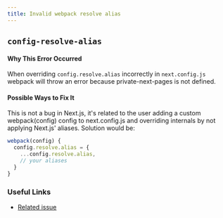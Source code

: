 ```yaml
---
title: Invalid webpack resolve alias
---
```


## `config-resolve-alias`

#### Why This Error Occurred

When overriding `config.resolve.alias` incorrectly in `next.config.js` webpack will throw an error because private-next-pages is not defined.

#### Possible Ways to Fix It

This is not a bug in Next.js, it's related to the user adding a custom webpack(config) config to next.config.js and overriding internals by not applying Next.js' aliases. Solution would be:

```js
webpack(config) {
  config.resolve.alias = {
    ...config.resolve.alias,
    // your aliases
  }
}
```

### Useful Links

- [Related issue](https://github.com/vercel/next.js/issues/6681)
